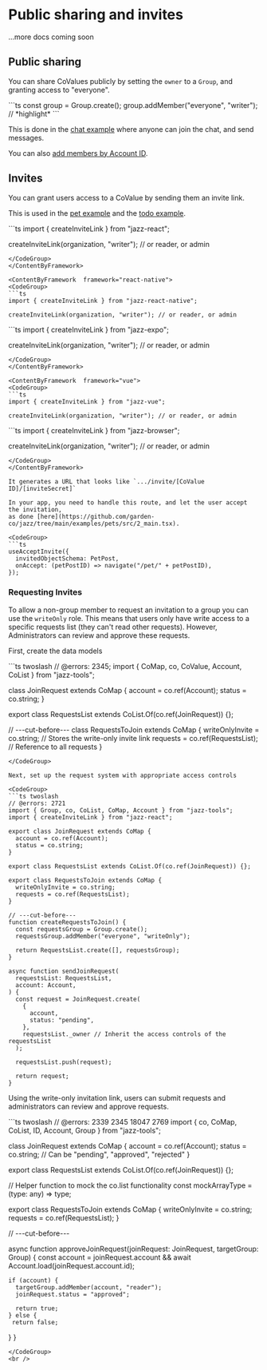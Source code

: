 

# Public sharing and invites

...more docs coming soon

## Public sharing

You can share CoValues publicly by setting the `owner` to a `Group`, and granting
access to "everyone".

<CodeGroup>
  ```ts
  const group = Group.create();
  group.addMember("everyone", "writer"); // *highlight*
  ```
</CodeGroup>

This is done in the [chat example](https://github.com/garden-co/jazz/tree/main/examples/chat) where anyone can join the chat, and send messages.

You can also [add members by Account ID](/docs/groups/intro#adding-group-members-by-id).

## Invites

You can grant users access to a CoValue by sending them an invite link.

This is used in the [pet example](https://github.com/garden-co/jazz/tree/main/examples/pets)
and the [todo example](https://github.com/garden-co/jazz/tree/main/examples/todo).

<ContentByFramework  framework="react">
<CodeGroup>
```ts
import { createInviteLink } from "jazz-react";

createInviteLink(organization, "writer"); // or reader, or admin
```
</CodeGroup>
</ContentByFramework>

<ContentByFramework  framework="react-native">
<CodeGroup>
```ts
import { createInviteLink } from "jazz-react-native";

createInviteLink(organization, "writer"); // or reader, or admin
```
</CodeGroup>
</ContentByFramework>

<ContentByFramework  framework="react-native-expo">
<CodeGroup>
```ts
import { createInviteLink } from "jazz-expo";

createInviteLink(organization, "writer"); // or reader, or admin
```
</CodeGroup>
</ContentByFramework>

<ContentByFramework  framework="vue">
<CodeGroup>
```ts
import { createInviteLink } from "jazz-vue";

createInviteLink(organization, "writer"); // or reader, or admin
```
</CodeGroup>
</ContentByFramework>

<ContentByFramework  framework="svelte">
<CodeGroup>
```ts
import { createInviteLink } from "jazz-browser";

createInviteLink(organization, "writer"); // or reader, or admin
```
</CodeGroup>
</ContentByFramework>

It generates a URL that looks like `.../invite/[CoValue ID]/[inviteSecret]`

In your app, you need to handle this route, and let the user accept the invitation,
as done [here](https://github.com/garden-co/jazz/tree/main/examples/pets/src/2_main.tsx).

<CodeGroup>
```ts
useAcceptInvite({
  invitedObjectSchema: PetPost,
  onAccept: (petPostID) => navigate("/pet/" + petPostID),
});
```
</CodeGroup>


### Requesting Invites

To allow a non-group member to request an invitation to a group you can use the `writeOnly` role.
This means that users only have write access to a specific requests list (they can't read other requests). 
However, Administrators can review and approve these requests.

First, create the data models

<CodeGroup>
```ts twoslash
// @errors: 2345;
import { CoMap, co, CoValue, Account, CoList } from "jazz-tools";

class JoinRequest extends CoMap {
  account = co.ref(Account);
  status = co.string;
}

export class RequestsList extends CoList.Of(co.ref(JoinRequest)) {};

// ---cut-before---
class RequestsToJoin extends CoMap {
  writeOnlyInvite = co.string;  // Stores the write-only invite link
  requests = co.ref(RequestsList);  // Reference to all requests
}
```
</CodeGroup>

Next, set up the request system with appropriate access controls

<CodeGroup>
```ts twoslash
// @errors: 2721
import { Group, co, CoList, CoMap, Account } from "jazz-tools";
import { createInviteLink } from "jazz-react";

export class JoinRequest extends CoMap {
  account = co.ref(Account);
  status = co.string;
}

export class RequestsList extends CoList.Of(co.ref(JoinRequest)) {};

export class RequestsToJoin extends CoMap {
  writeOnlyInvite = co.string;
  requests = co.ref(RequestsList);
}

// ---cut-before---
function createRequestsToJoin() {
  const requestsGroup = Group.create();
  requestsGroup.addMember("everyone", "writeOnly");

  return RequestsList.create([], requestsGroup);
}

async function sendJoinRequest(
  requestsList: RequestsList,
  account: Account,
) {
  const request = JoinRequest.create(
    {
      account,
      status: "pending",
    },
    requestsList._owner // Inherit the access controls of the requestsList
  );

  requestsList.push(request);

  return request;
}
```
</CodeGroup>

Using the write-only invitation link, users can submit requests and administrators can review and approve requests.

<CodeGroup>
```ts twoslash
// @errors: 2339 2345 18047 2769
import { co, CoMap, CoList, ID, Account, Group } from "jazz-tools";


class JoinRequest extends CoMap {
  account = co.ref(Account);
  status = co.string; // Can be "pending", "approved", "rejected"
}

export class RequestsList extends CoList.Of(co.ref(JoinRequest)) {};

// Helper function to mock the co.list functionality
const mockArrayType = (type: any) => type;

export class RequestsToJoin extends CoMap {
  writeOnlyInvite = co.string;
  requests = co.ref(RequestsList);
}

// ---cut-before---

async function approveJoinRequest(joinRequest: JoinRequest, targetGroup: Group) {
  const account = joinRequest.account && await Account.load(joinRequest.account.id);

    if (account) {
      targetGroup.addMember(account, "reader");
      joinRequest.status = "approved";
      
      return true;
    } else {
     return false;
   }
}

```
</CodeGroup>
<br />

